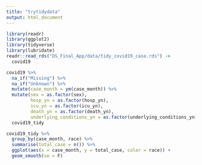 ```yaml
---
title: "trytidydata"
output: html_document
---
```


```r
library(readr)
library(ggplot2)
library(tidyverse)
library(lubridate)
readr::read_rds("DS_Final_App/data/tidy_covid19_case.rds") -> 
  covid19
```

```r
covid19 %>% 
  na_if("Missing") %>% 
  na_if("Unknown") %>% 
  mutate(case_month = ym(case_month)) %>% 
  mutate(sex = as.factor(sex),
         hosp_yn = as.factor(hosp_yn),
         icu_yn = as.factor(icu_yn),
         death_yn = as.factor(death_yn),
         underlying_conditions_yn = as.factor(underlying_conditions_yn)) ->
  covid19_tidy
```

```r
covid19_tidy %>% 
  group_by(case_month, race) %>% 
  summarise(total_case = n()) %>% 
  ggplot(aes(x = case_month, y = total_case, color = race)) +
  geom_smooth(se = F)
```

